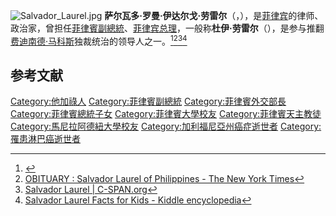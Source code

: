 [[File:Salvador_Laurel.jpg|thumb]]
'''萨尔瓦多·罗曼·伊达尔戈·劳雷尔'''（{{lang-en|'''Salvador Roman Hidalgo Laurel'''}}，{{bd|1928年|11月18日|2004年|1月27日|catIdx=S}}），是[[菲律宾|菲律宾]]的律师、政治家，曾担任[[菲律賓副總統|菲律賓副總統]]、[[菲律宾总理|菲律宾总理]]，一般称'''杜伊·劳雷尔'''（{{lang-en|'''Doy Laurel'''}}），是参与推翻[[费迪南德·马科斯|费迪南德·马科斯]]独裁统治的领导人之一。<ref>{{Cite web |url=https://biography.yourdictionary.com/salvador-h-laurel |title=Salvador H. Laurel |access-date=2020-11-29 |archive-date=2018-08-17 |archive-url=https://web.archive.org/web/20180817145640/http://biography.yourdictionary.com/salvador-h-laurel |dead-url=no }}</ref><ref>[https://www.nytimes.com/2004/01/29/news/obituary-salvador-laurel-of-philippines.html OBITUARY : Salvador Laurel of Philippines - The New York Times]</ref><ref>[https://www.c-span.org/person/?salvadorlaurel Salvador Laurel | C-SPAN.org]</ref><ref>[https://kids.kiddle.co/Salvador_Laurel Salvador Laurel Facts for Kids - Kiddle encyclopedia]</ref>

== 参考文献 ==
{{Reflist}}

{{菲律賓副總統}}
[[Category:他加祿人|Category:他加祿人]]
[[Category:菲律賓副總統|Category:菲律賓副總統]]
[[Category:菲律賓外交部長|Category:菲律賓外交部長]]
[[Category:菲律賓總統子女|Category:菲律賓總統子女]]
[[Category:菲律賓大學校友|Category:菲律賓大學校友]]
[[Category:菲律賓天主教徒|Category:菲律賓天主教徒]]
[[Category:馬尼拉阿德紐大學校友|Category:馬尼拉阿德紐大學校友]]
[[Category:加利福尼亞州癌症逝世者|Category:加利福尼亞州癌症逝世者]]
[[Category:罹患淋巴癌逝世者|Category:罹患淋巴癌逝世者]]